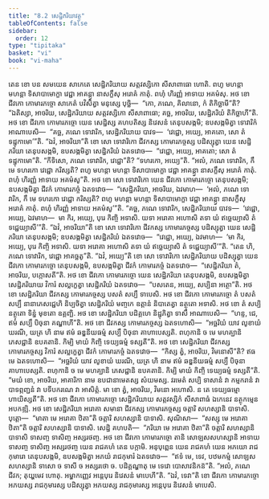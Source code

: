 ```yaml
---
title: "8.2 សេដ្ឋិភរិយាវត្ថុ"
tableOfContents: false
sidebar:
  order: 12
type: "tipitaka"
basket: "vi"
book: "vi-maha"
---
```



<DynamicBreadcrumb />

<Division number="330" book="vi-maha">

<Paragraph number="1564" book="vi-maha">
តេន ខោ បន សមយេន សាកេតេ សេដ្ឋិភរិយាយ សត្តវស្សិកោ សីសាពាធោ ហោតិ. ពហូ មហន្តា មហន្តា ទិសាបាមោក្ខា វេជ្ជា អាគន្ត្វា នាសក្ខឹសុ អរោគំ កាតុំ. ពហុំ ហិរញ្ញំ អាទាយ អគមំសុ. អថ ខោ ជីវកោ កោមារភច្ចោ សាកេតំ បវិសិត្វា មនុស្សេ បុច្ឆិ—  “កោ, ភណេ, គិលានោ, កំ តិកិច្ឆាមី”តិ? “ឯតិស្សា, អាចរិយ, សេដ្ឋិភរិយាយ សត្តវស្សិកោ សីសាពាធោ; គច្ឆ, អាចរិយ, សេដ្ឋិភរិយំ តិកិច្ឆាហី”តិ. អថ ខោ ជីវកោ កោមារភច្ចោ យេន សេដ្ឋិស្ស គហបតិស្ស និវេសនំ តេនុបសង្កមិ; ឧបសង្កមិត្វា ទោវារិកំ អាណាបេសិ—  “គច្ឆ, ភណេ ទោវារិក, សេដ្ឋិភរិយាយ បាវទ—  ‘វេជ្ជោ, អយ្យេ, អាគតោ, សោ តំ ទដ្ឋុកាមោ’”តិ. “ឯវំ, អាចរិយា”តិ ខោ សោ ទោវារិកោ ជីវកស្ស កោមារភច្ចស្ស បដិស្សុត្វា យេន សេដ្ឋិភរិយា តេនុបសង្កមិ, ឧបសង្កមិត្វា សេដ្ឋិភរិយំ ឯតទវោច—  “វេជ្ជោ, អយ្យេ, អាគតោ; សោ តំ ទដ្ឋុកាមោ”តិ. “កីទិសោ, ភណេ ទោវារិក, វេជ្ជោ”តិ? “ទហរកោ, អយ្យេ”តិ. “អលំ, ភណេ ទោវារិក, កឹ មេ ទហរកោ វេជ្ជោ ករិស្សតិ? ពហូ មហន្តា មហន្តា ទិសាបាមោក្ខា វេជ្ជា អាគន្ត្វា នាសក្ខឹសុ អរោគំ កាតុំ. ពហុំ ហិរញ្ញំ អាទាយ អគមំសូ”តិ. អថ ខោ សោ ទោវារិកោ យេន ជីវកោ កោមារភច្ចោ តេនុបសង្កមិ; ឧបសង្កមិត្វា ជីវកំ កោមារភច្ចំ ឯតទវោច—  “សេដ្ឋិភរិយា, អាចរិយ, ឯវមាហ—  ‘អលំ, ភណេ ទោវារិក, កឹ មេ ទហរកោ វេជ្ជោ ករិស្សតិ? ពហូ មហន្តា មហន្តា ទិសាបាមោក្ខា វេជ្ជា អាគន្ត្វា នាសក្ខឹសុ អរោគំ កាតុំ. ពហុំ ហិរញ្ញំ អាទាយ អគមំសូ’”តិ. “គច្ឆ, ភណេ ទោវារិក, សេដ្ឋិភរិយាយ បាវទ—  ‘វេជ្ជោ, អយ្យេ, ឯវមាហ—  មា កិរ, អយ្យេ, បុរេ កិញ្ចិ អទាសិ. យទា អរោគា អហោសិ តទា យំ ឥច្ឆេយ្យាសិ តំ ទជ្ជេយ្យាសី’”តិ. “ឯវំ, អាចរិយា”តិ ខោ សោ ទោវារិកោ ជីវកស្ស កោមារភច្ចស្ស បដិស្សុត្វា យេន សេដ្ឋិភរិយា តេនុបសង្កមិ; ឧបសង្កមិត្វា សេដ្ឋិភរិយំ ឯតទវោច—  “វេជ្ជោ, អយ្យេ, ឯវមាហ—  ‘មា កិរ, អយ្យេ, បុរេ កិញ្ចិ អទាសិ. យទា អរោគា អហោសិ តទា យំ ឥច្ឆេយ្យាសិ តំ ទជ្ជេយ្យាសី’”តិ. “តេន ហិ, ភណេ ទោវារិក, វេជ្ជោ អាគច្ឆតូ”តិ. “ឯវំ, អយ្យេ”តិ ខោ សោ ទោវារិកោ សេដ្ឋិភរិយាយ បដិស្សុត្វា យេន ជីវកោ កោមារភច្ចោ តេនុបសង្កមិ, ឧបសង្កមិត្វា ជីវកំ កោមារភច្ចំ ឯតទវោច—  “សេដ្ឋិភរិយា តំ, អាចរិយ, បក្កោសតី”តិ.
</Paragraph>

<Paragraph number="1565" book="vi-maha">
អថ ខោ ជីវកោ កោមារភច្ចោ យេន សេដ្ឋិភរិយា តេនុបសង្កមិ, ឧបសង្កមិត្វា សេដ្ឋិភរិយាយ វិការំ សល្លក្ខេត្វា សេដ្ឋិភរិយំ ឯតទវោច—  “បសតេន, អយ្យេ, សប្បិនា អត្ថោ”តិ. អថ ខោ សេដ្ឋិភរិយា ជីវកស្ស កោមារភច្ចស្ស បសតំ សប្បឹ ទាបេសិ. អថ ខោ ជីវកោ កោមារភច្ចោ តំ បសតំ សប្បឹ នានាភេសជ្ជេហិ និប្បចិត្វា សេដ្ឋិភរិយំ មញ្ចកេ ឧត្តានំ និបាតេត្វា នត្ថុតោ អទាសិ. អថ ខោ តំ សប្បិ នត្ថុតោ ទិន្នំ មុខតោ ឧគ្គញ្ឆិ. អថ ខោ សេដ្ឋិភរិយា បដិគ្គហេ និដ្ឋុភិត្វា ទាសឹ អាណាបេសិ—  “ហន្ទ, ជេ, ឥមំ សប្បឹ បិចុនា គណ្ហាហី”តិ. អថ ខោ ជីវកស្ស កោមារភច្ចស្ស ឯតទហោសិ—  “អច្ឆរិយំ យាវ លូខាយំ ឃរណី, យត្រ ហិ នាម ឥមំ ឆឌ្ឌនីយធម្មំ សប្បឹ បិចុនា គាហាបេស្សតិ. ពហុកានិ ច មេ មហគ្ឃានិ ភេសជ្ជានិ ឧបគតានិ. កិម្បិ មាយំ កិញ្ចិ ទេយ្យធម្មំ ទស្សតី”តិ. អថ ខោ សេដ្ឋិភរិយា ជីវកស្ស កោមារភច្ចស្ស វិការំ សល្លក្ខេត្វា ជីវកំ កោមារភច្ចំ ឯតទវោច—  “កិស្ស ត្វំ, អាចរិយ, វិមនោសី”តិ? ឥធ មេ ឯតទហោសិ—  “អច្ឆរិយំ យាវ លូខាយំ ឃរណី, យត្រ ហិ នាម ឥមំ ឆឌ្ឌនីយធម្មំ សប្បឹ បិចុនា គាហាបេស្សតិ. ពហុកានិ ច មេ មហគ្ឃានិ ភេសជ្ជានិ ឧបគតានិ. កិម្បិ មាយំ កិញ្ចិ ទេយ្យធម្មំ ទស្សតី”តិ. “មយំ ខោ, អាចរិយ, អាគារិកា នាម ឧបជានាមេតស្ស សំយមស្ស. វរមេតំ សប្បិ ទាសានំ វា កម្មករានំ វា បាទព្ភញ្ជនំ វា បទីបករណេ វា អាសិត្តំ. មា ខោ ត្វំ, អាចរិយ, វិមនោ អហោសិ. ន តេ ទេយ្យធម្មោ ហាយិស្សតី”តិ.
</Paragraph>

<Paragraph number="1566" book="vi-maha">
អថ ខោ ជីវកោ កោមារភច្ចោ សេដ្ឋិភរិយាយ សត្តវស្សិកំ សីសាពាធំ ឯកេនេវ នត្ថុកម្មេន អបកឌ្ឍិ. អថ ខោ សេដ្ឋិភរិយា អរោគា សមានា ជីវកស្ស កោមារភច្ចស្ស ចត្តារិ សហស្សានិ បាទាសិ. បុត្តោ—  “មាតា មេ អរោគា ឋិតា”តិ ចត្តារិ សហស្សានិ បាទាសិ. សុណិសា—  “សស្សុ មេ អរោគា ឋិតា”តិ ចត្តារិ សហស្សានិ បាទាសិ. សេដ្ឋិ គហបតិ—  “ភរិយា មេ អរោគា ឋិតា”តិ ចត្តារិ សហស្សានិ បាទាសិ ទាសញ្ច ទាសិញ្ច អស្សរថញ្ច.
</Paragraph>

<Paragraph number="1567" book="vi-maha">
អថ ខោ ជីវកោ កោមារភច្ចោ តានិ សោឡសសហស្សានិ អាទាយ ទាសញ្ច ទាសិញ្ច អស្សរថញ្ច យេន រាជគហំ តេន បក្កាមិ. អនុបុព្ពេន យេន រាជគហំ យេន អភយោ រាជកុមារោ តេនុបសង្កមិ, ឧបសង្កមិត្វា អភយំ រាជកុមារំ ឯតទវោច—  “ឥទំ មេ, ទេវ, បឋមកម្មំ សោឡសសហស្សានិ ទាសោ ច ទាសី ច អស្សរថោ ច. បដិគ្គណ្ហាតុ មេ ទេវោ បោសាវនិកន៑”តិ. “អលំ, ភណេ ជីវក; តុយ្ហមេវ ហោតុ. អម្ហាកញ្ញេវ អន្តេបុរេ និវេសនំ មាបេហី”តិ. “ឯវំ, ទេវា”តិ ខោ ជីវកោ កោមារភច្ចោ អភយស្ស រាជកុមារស្ស បដិស្សុត្វា អភយស្ស រាជកុមារស្ស អន្តេបុរេ និវេសនំ មាបេសិ.
</Paragraph>
</Division>